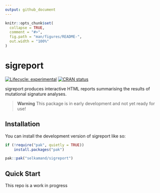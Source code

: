 ```yaml
---
output: github_document
---
```


<!-- README.md is generated from README.Rmd. Please edit that file -->

```r
knitr::opts_chunk$set(
  collapse = TRUE,
  comment = "#>",
  fig.path = "man/figures/README-",
  out.width = "100%"
)
```

# sigreport

<!-- badges: start -->
[![Lifecycle: experimental](https://img.shields.io/badge/lifecycle-experimental-orange.svg)](https://lifecycle.r-lib.org/articles/stages.html#experimental)
[![CRAN status](https://www.r-pkg.org/badges/version/sigreport)](https://CRAN.R-project.org/package=sigreport)
<!-- badges: end -->


sigreport produces interactive HTML reports summarising the results of mutational signature analyses.

> **Warning**
> This package is in early development and not yet ready for use!



## Installation

You can install the development version of sigreport like so:

``` r
if (!require("pak", quietly = TRUE))
    install.packages("pak")

pak::pak("selkamand/sigreport")
```

## Quick Start

This repo is a work in progress

